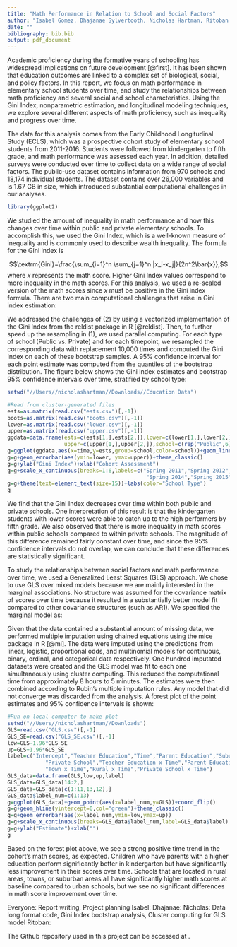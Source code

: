 ```yaml
---
title: "Math Performance in Relation to School and Social Factors"
author: "Isabel Gomez, Dhajanae Sylvertooth, Nicholas Hartman, Ritoban Kundu"
date: ""
bibliography: bib.bib
output: pdf_document
---
```


\section{Introduction}

Academic proficiency during the formative years of schooling has widespread implications on future development [@first]. It has been shown that education outcomes are linked to a complex set of biological, social, and policy factors. In this report, we focus on math performance in elementary school students over time, and study the relationships between math proficiency and several social and school characteristics. Using the Gini Index, nonparametric estimation, and longitudinal modeling techniques, we explore several different aspects of math proficiency, such as inequality and progress over time. 

The data for this analysis comes from the Early Childhood Longitudinal Study (ECLS), which was a prospective cohort study of elementary school students from 2011-2016. Students were followed from kindergarten to fifth grade, and math performance was assessed each year. In addition, detailed surveys were conducted over time to collect data on a wide range of social factors. The public-use dataset contains information from 970 schools and 18,174 individual students. The dataset contains over 26,000 variables and is 1.67 GB in size, which introduced substantial computational challenges in our analyses.  

\section{Descriptive Plots}

```r
library(ggplot2)
```

\section{Math Score Inequality}

\noindent We studied the amount of inequality in math performance and how this changes over time within public and private elementary schools. To accomplish this, we used the Gini Index, which is a well-known measure of inequality and is commonly used to describe wealth inequality. The formula for the Gini Index is

$$\textrm{Gini}=\frac{\sum_{i=1}^n \sum_{j=1}^n |x_i-x_j|}{2n^2\bar{x}},$$
\noindent where $x$ represents the math score. Higher Gini Index values correspond to more inequality in the math scores. For this analysis, we used a re-scaled version of the math scores since $x$ must be positive in the Gini index formula. There are two main computational challenges that arise in Gini index estimation:

\begin{enumerate}
\item Due to a lack of theoretical formulas for the Gini Index standard error, nonparametric bootstrapping is needed to estimate the uncertainty in the Gini Index. 
\item The Gini index involves many pairwise comparisons for large datasets.
\end{enumerate}

We addressed the challenges of (2) by using a vectorized implementation of the Gini Index from the reldist package in R [@reldist]. Then, to further speed up the resampling in (1), we used parallel computing. For each type of school (Public vs. Private) and for each timepoint, we resampled the corresponding data with replacement 10,000 times and computed the Gini Index on each of these bootstrap samples. A 95\% confidence interval for each point estimate was computed from the quantiles of the bootstrap distribution. The figure below shows the Gini Index estimates and bootstrap 95\% confidence intervals over time, stratified by school type:

```r
setwd("//Users//nicholashartman//Downloads//Education Data")

#Read from cluster-generated files
ests=as.matrix(read.csv("ests.csv")[,-1])
boots=as.matrix(read.csv("boots.csv")[,-1])
lower=as.matrix(read.csv("lower.csv")[,-1])
upper=as.matrix(read.csv("upper.csv")[,-1])
ggdata=data.frame(ests=c(ests[1,],ests[2,]),lower=c(lower[1,],lower[2,]),time=c(1:6,1:6),
                  upper=c(upper[1,],upper[2,]),school=c(rep("Public",6),rep("Private",6)))
g=ggplot(ggdata,aes(x=time,y=ests,group=school,color=school))+geom_line()+geom_point()
g=g+geom_errorbar(aes(ymin=lower, ymax=upper))+theme_classic()
g=g+ylab("Gini Index")+xlab("Cohort Assessment")
g=g+scale_x_continuous(breaks=1:6,labels=c("Spring 2011","Spring 2012","Spring 2013",
                                            "Spring 2014","Spring 2015","Spring 2016"))
g=g+theme(text=element_text(size=15))+labs(color="School Type")
g
```

\noindent We find that the Gini Index decreases over time within both public and private schools. One interpretation of this result is that the kindergarten students with lower scores were able to catch up to the high performers by fifth grade. We also observed that there is more inequality in math scores within public schools compared to within private schools. The magnitude of this difference remained fairly constant over time, and since the 95\% confidence intervals do not overlap, we can conclude that these differences are statistically significant. 

\section{Longitudinal Models}

To study the relationships between social factors and math performance over time, we used a Generalized Least Squares (GLS) approach. We chose to use GLS over mixed models because we are mainly interested in the marginal associations. No structure was assumed for the covariance matrix of scores over time because it resulted in a substantially better model fit compared to other covariance structures (such as AR1). We specified the marginal model as:

\begin{align*}E[\textrm{Score}_{ij}]&=\beta_0+\beta_1\textrm{Time}_{ij}+\beta_2 I(\textrm{School}_i=\textrm{Private})+\beta_3 \textrm{Teacher\_Education}_i+\beta_4 \textrm{Parent\_Education}_i\\
 &+\beta_5 \textrm{Locale} + \beta_6 I(\textrm{School}_i=\textrm{Private}) \times \textrm{Time}_{ij}+\beta_7 \textrm{Teacher\_Education}_i \times \textrm{Time}_{ij} \\
 &+\beta_8 \textrm{Parent\_Education}_i \times \textrm{Time}_{ij}+\beta_9 \textrm{Locale}_i \times \textrm{Time}_{ij}
 \end{align*}

Given that the data contained a substantial amount of missing data, we performed multiple imputation using chained equations using the mice package in R [@mi]. The data were imputed using the predictions from linear, logistic, proportional odds, and multinomial models for continuous, binary, ordinal, and categorical data respectively. One hundred imputated datasets were created and the GLS model was fit to each one simultaneously using cluster computing. This reduced the computational time from approximately 8 hours to 5 minutes. The estimates were then combined according to Rubin's multiple imputation rules. Any model that did not converge was discarded from the analysis. A forest plot of the point estimates and 95\% confidence intervals is shown:

```r
#Run on local computer to make plot
setwd("//Users//nicholashartman//Downloads")
GLS=read.csv("GLS.csv")[,-1]
GLS_SE=read.csv("GLS_SE.csv")[,-1]
low=GLS-1.96*GLS_SE
up=GLS+1.96*GLS_SE
label=c("Intercept","Teacher Education","Time","Parent Education","Suburb","Town","Rural",
            "Private School","Teacher Education x Time","Parent Education x Time","Suburb x Time",
            "Town x Time","Rural x Time","Private School x Time")
GLS_data=data.frame(GLS,low,up,label)
GLS_data=GLS_data[14:2,]
GLS_data=GLS_data[c(1:11,13,12),]
GLS_data$label_num=c(1:13)
g=ggplot(GLS_data)+geom_point(aes(x=label_num,y=GLS))+coord_flip()
g=g+geom_hline(yintercept=0,col="green")+theme_classic()
g=g+geom_errorbar(aes(x=label_num,ymin=low,ymax=up))
g=g+scale_x_continuous(breaks=GLS_data$label_num,label=GLS_data$label)
g=g+ylab("Estimate")+xlab("")
g
```

Based on the forest plot above, we see a strong positive time trend in the cohort's math scores, as expected. Children who have parents with a higher education perform significantly better in kindergarten but have significantly less improvement in their scores over time. Schools that are located in rural areas, towns, or suburban areas all have significantly higher math scores at baseline compared to urban schools, but we see no significant differences in math score improvement over time. 

\section{Discussion}



\section{Work Contributions}

Everyone: Report writing, Project planning \newline
Isabel: \newline
Dhajanae:  \newline
Nicholas: Data long format code, Gini Index bootstrap analysis, Cluster computing for GLS model \newline
Ritoban: \newline

\section{Github Repository}

The Github repository used in this project can be accessed at \url{https://github.com/igomez39/BIOS625}.

\section{References}




